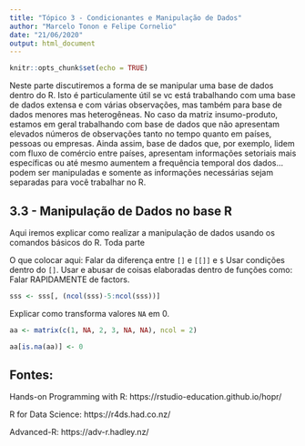 ```yaml
---
title: "Tópico 3 - Condicionantes e Manipulação de Dados"
author: "Marcelo Tonon e Felipe Cornelio"
date: "21/06/2020"
output: html_document
---
```


```r
knitr::opts_chunk$set(echo = TRUE)
```

Neste parte discutiremos a forma de se manipular uma base de dados dentro do R. Isto é particulamente útil se vc está trabalhando com uma base de dados extensa e com várias observações, mas também para base de dados menores mas heterogêneas. No caso da matriz insumo-produto, estamos em geral trabalhando com base de dados que não apresentam elevados números de observações tanto no tempo quanto em países, pessoas ou empresas. Ainda assim, base de dados que, por exemplo, lidem com fluxo de comércio entre países, apresentam informações setoriais mais específicas ou até mesmo aumentem a frequência temporal dos dados... podem ser manipuladas e somente as informações necessárias sejam separadas para você trabalhar no R.

## 3.3 - Manipulação de Dados no base R

Aqui iremos explicar como realizar a manipulação de dados usando os comandos básicos do R. Toda parte 


O que colocar aqui:
Falar da diferença entre `[]` e `[[]]` e `$`
Usar condições dentro do `[]`.
Usar e abusar de coisas elaboradas dentro de funções como:
Falar RAPIDAMENTE de factors.
```r
sss <- sss[, (ncol(sss)-5:ncol(sss))]
```

Explicar como transforma valores `NA` em 0.

```r
aa <- matrix(c(1, NA, 2, 3, NA, NA), ncol = 2)

aa[is.na(aa)] <- 0
```




## Fontes:

Hands-on Programming with R: https://rstudio-education.github.io/hopr/

R for Data Science: https://r4ds.had.co.nz/

Advanced-R: https://adv-r.hadley.nz/

